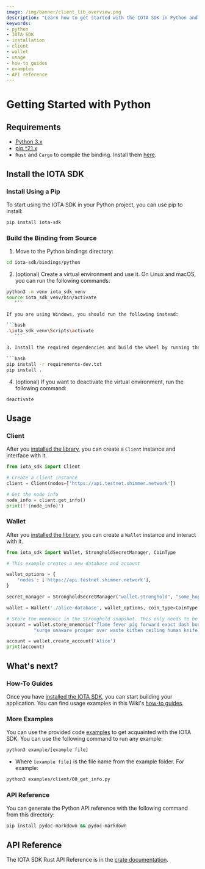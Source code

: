 ```yaml
---
image: /img/banner/client_lib_overview.png
description: "Learn how to get started with the IOTA SDK in Python and build applications on the Shimmer network."
keywords:
- python
- IOTA SDK
- installation
- client
- wallet
- usage
- how-to guides
- examples
- API reference
---
```


# Getting Started with Python

<WarningPasswordStorage/>

## Requirements

- [Python 3.x](https://www.python.org)
- [pip ^21.x](https://pypi.org/project/pip)
- `Rust` and `Cargo` to compile the binding. Install them [here](https://doc.rust-lang.org/cargo/getting-started/installation.html).

## Install the IOTA SDK

### Install Using a Pip

To start using the IOTA SDK in your Python project, you can use pip to install:

```sh
pip install iota-sdk
```

### Build the Binding from Source

1. Move to the Python bindings directory:

 ```bash
 cd iota-sdk/bindings/python
   ```

2. (optional) Create a virtual environment and use it. On Linux and macOS, you can run the following commands:

 ```bash
 python3 -m venv iota_sdk_venv
 source iota_sdk_venv/bin/activate
    ```

If you are using Windows, you should run the following instead:

 ```bash
 .\iota_sdk_venv\Scripts\activate
    ```

3. Install the required dependencies and build the wheel by running the following commands:

 ```bash
 pip install -r requirements-dev.txt
 pip install .
   ```

4. (optional) If you want to deactivate the virtual environment, run the following command:

 ```bash
 deactivate
   ```

## Usage

### Client

After you [installed the library](#install-the-iota-sdk), you can create a `Client` instance and interface with it.

```python
from iota_sdk import Client

# Create a Client instance
client = Client(nodes=['https://api.testnet.shimmer.network'])

# Get the node info
node_info = client.get_info()
print(f'{node_info}')
```

### Wallet

After you [installed the library](#install-the-iota-sdk), you can create a `Wallet` instance and interact with it.

```python
from iota_sdk import Wallet, StrongholdSecretManager, CoinType

# This example creates a new database and account

wallet_options = {
    'nodes': ['https://api.testnet.shimmer.network'],
}

secret_manager = StrongholdSecretManager("wallet.stronghold", "some_hopefully_secure_password")

wallet = Wallet('./alice-database', wallet_options, coin_type=CoinType.SHIMMER, secret_manager)

# Store the mnemonic in the Stronghold snapshot. This only needs to be done once
account = wallet.store_mnemonic("flame fever pig forward exact dash body idea link scrub tennis minute " +
          "surge unaware prosper over waste kitten ceiling human knife arch situate civil")

account = wallet.create_account('Alice')
print(account)
```

## What's next?

### How-To Guides

Once you have [installed the IOTA SDK](#install-the-iota-sdk), you can start building your application. You can find
usage examples in this Wiki's [how-to guides](../how_tos/accounts_and_addresses/create_mnemonic.mdx).

### More Examples

You can use the provided code [examples](https://github.com/iotaledger/iota-sdk/tree/develop/bindings/python/examples) to get
acquainted with the IOTA SDK. You can use the following command to run any example:

```bash
python3 example/[example file]
```

- Where `[example file]` is the file name from the example folder. For example:

```bash
python3 examples/client/00_get_info.py
```

### API Reference

You can generate the Python API reference with the following command from this directory:

```bash
pip install pydoc-markdown && pydoc-markdown
```

## API Reference

The IOTA SDK Rust API Reference is in the [crate documentation](https://docs.rs/iota-sdk/latest/iota_sdk/).
